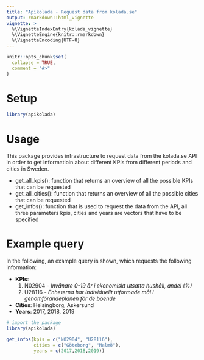 ```yaml
---
title: "Apikolada - Request data from kolada.se"
output: rmarkdown::html_vignette
vignette: >
  %\VignetteIndexEntry{kolada_vignette}
  %\VignetteEngine{knitr::rmarkdown}
  %\VignetteEncoding{UTF-8}
---
```


```r
knitr::opts_chunk$set(
  collapse = TRUE,
  comment = "#>"
)
```

# Setup
```r
library(apikolada)
```

# Usage

This package provides infrastructure to request data from the kolada.se API in order to get informatioin about different KPIs from different periods and cities in Sweden. 

* get_all_kpis(): function that returns an overview of all the possible KPIs that can be requested
* get_all_cities(): function that returns an overview of all the possible cities that can be requested
* get_infos(): function that is used to request the data from the API, all three parameters kpis, cities and years are vectors that have to be specified

# Example query

In the following, an example query is shown, which requests the following information:

* **KPIs**: 
    1. N02904 - *Invånare 0-19 år i ekonomiskt utsatta hushåll, andel (%) *
    2. U28116 - *Enheterna har individuellt utformade mål i genomförandeplanen för de boende* 
* **Cities**: Helsingborg, Askersund
* **Years**: 2017, 2018, 2019
  
```r
# import the package
library(apikolada)

get_infos(kpis = c("N02904", "U28116"), 
          cities = c("Göteborg", "Malmö"), 
          years = c(2017,2018,2019))


```
